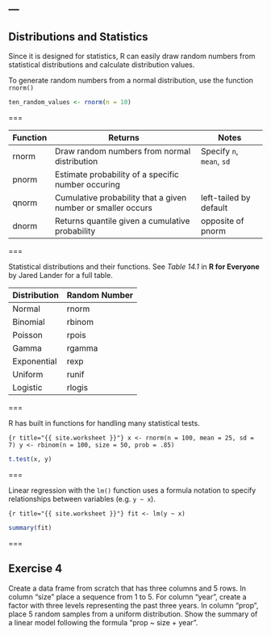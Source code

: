 ---
---

## Distributions and Statistics

Since it is designed for statistics, R can easily draw random numbers from statistical distributions and calculate distribution values. 

To generate random numbers from a normal distribution, use the function `rnorm()`

```r
ten_random_values <- rnorm(n = 10)
```

===

| Function | Returns                                                      | Notes                     |
|----------+--------------------------------------------------------------+---------------------------|
| rnorm    | Draw random numbers from normal distribution                 | Specify `n`, `mean`, `sd` |
| pnorm    | Estimate probability of a specific number occuring           |                           |
| qnorm    | Cumulative probability that a given number or smaller occurs | left-tailed by default    |
| dnorm    | Returns quantile given a cumulative probability              | opposite of pnorm         |

===

Statistical distributions and their functions.
See *Table 14.1* in **R for Everyone** by Jared Lander for a full table.

| Distribution | Random Number |
|--------------+---------------|
| Normal       | rnorm         |
| Binomial     | rbinom        |
| Poisson      | rpois         |
| Gamma        | rgamma        |
| Exponential  | rexp          |
| Uniform      | runif         |
| Logistic     | rlogis        |

===

R has built in functions for handling many statistical tests. 

```{r title="{{ site.worksheet }}"}
x <- rnorm(n = 100, mean = 25, sd = 7)
y <- rbinom(n = 100, size = 50, prob = .85)
```

```r
t.test(x, y)
```

===

Linear regression with the `lm()` function uses a formula notation to specify relationships between variables (e.g. `y ~ x`).

```{r title="{{ site.worksheet }}"}
fit <- lm(y ~ x)
```

```r
summary(fit)
```

===

## Exercise 4

Create a data frame from scratch that has three columns and 5 rows. In column "size" place a sequence from 1 to 5. For column "year", create a factor with three levels representing the past three years. In column "prop", place 5 random samples from a uniform distribution. Show the summary of a linear model following the formula "prop ~ size + year".
